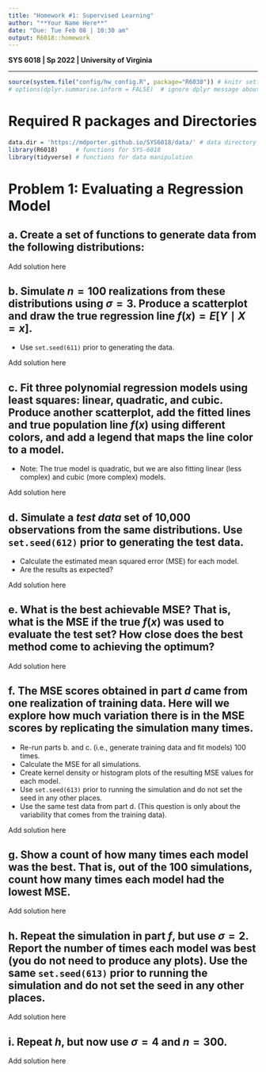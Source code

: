 ```yaml
---
title: "Homework #1: Supervised Learning" 
author: "**Your Name Here**"
date: "Due: Tue Feb 08 | 10:30 am"
output: R6018::homework
---
```


**SYS 6018 | Sp 2022 | University of Virginia**

------------------------------------------------------------------------

```r
source(system.file("config/hw_config.R", package="R6030")) # knitr settings
# options(dplyr.summarise.inform = FALSE)  # ignore dplyr message about grouping
```

# Required R packages and Directories

::: {.solution}
```r
data.dir = 'https://mdporter.github.io/SYS6018/data/' # data directory
library(R6018)     # functions for SYS-6018
library(tidyverse) # functions for data manipulation    
```
:::

# Problem 1: Evaluating a Regression Model 

## a. Create a set of functions to generate data from the following distributions:
\begin{align*}
X &\sim \mathcal{N}(0, 1) \\
Y &= -1 + .5X + .2X^2 + \epsilon \\
\epsilon &\sim \mathcal{N}(0,\, \sigma)
\end{align*}

::: {.solution}
Add solution here
:::


## b. Simulate $n=100$ realizations from these distributions using $\sigma=3$. Produce a scatterplot and draw the true regression line $f(x) = E[Y \mid X=x]$. 
- Use `set.seed(611)` prior to generating the data.

::: {.solution}
Add solution here
:::

## c. Fit three polynomial regression models using least squares: linear, quadratic, and cubic. Produce another scatterplot, add the fitted lines and true population line $f(x)$  using different colors, and add a legend that maps the line color to a model.
- Note: The true model is quadratic, but we are also fitting linear (less complex) and cubic (more complex) models. 

::: {.solution}
Add solution here
:::

## d. Simulate a *test data* set of 10,000 observations from the same distributions. Use `set.seed(612)` prior to generating the test data.   
- Calculate the estimated mean squared error (MSE) for each model. 
- Are the results as expected? 

::: {.solution}
Add solution here
:::

## e. What is the best achievable MSE? That is, what is the MSE if the true $f(x)$ was used to evaluate the test set? How close does the best method come to achieving the optimum? 

::: {.solution}
Add solution here
:::

## f. The MSE scores obtained in part *d* came from one realization of training data. Here will we explore how much variation there is in the MSE scores by replicating the simulation many times. 

- Re-run parts b. and c. (i.e., generate training data and fit models) 100 times.
- Calculate the MSE for all simulations. 
- Create kernel density or histogram plots of the resulting MSE values for each model. 
- Use `set.seed(613)` prior to running the simulation and do not set the seed in any other places.
- Use the same test data from part d. (This question is only about the variability that comes from the training data). 

::: {.solution}
Add solution here
:::

## g. Show a count of how many times each model was the best. That is, out of the 100 simulations, count how many times each model had the lowest MSE.

::: {.solution}
Add solution here
:::

## h. Repeat the simulation in part *f*, but use $\sigma=2$. Report the number of times each model was best (you do not need to produce any plots). Use the same `set.seed(613)` prior to running the simulation and do not set the seed in any other places.

::: {.solution}
Add solution here
:::


## i. Repeat *h*, but now use $\sigma=4$ and $n=300$. 

::: {.solution}
Add solution here
:::




